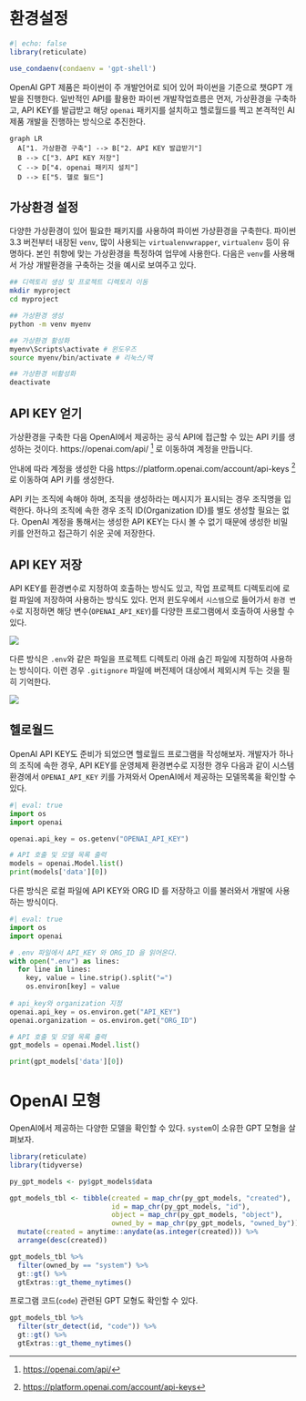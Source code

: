 # 환경설정


```r
#| echo: false
library(reticulate)

use_condaenv(condaenv = 'gpt-shell')
```


OpenAI GPT 제품은 파이썬이 주 개발언어로 되어 있어 
파이썬을 기준으로 챗GPT 개발을 진행한다.
일반적인 API를 활용한 파이썬 개발작업흐름은 
먼저, 가상환경을 구축하고, API KEY를 발급받고
해당 `openai` 패키지를 설치하고 헬로월드를 찍고 본격적인
AI 제품 개발을 진행하는 방식으로 추진한다.


```mermaid
graph LR
  A["1. 가상환경 구축"] --> B["2. API KEY 발급받기"]
  B --> C["3. API KEY 저장"]
  C --> D["4. openai 패키지 설치"]
  D --> E["5. 헬로 월드"]
```


## 가상환경 설정

다양한 가상환경이 있어 필요한 패키지를 사용하여 파이썬 가상환경을 구축한다.
파이썬 3.3 버전부터 내장된 `venv`, 많이 사용되는 `virtualenvwrapper`, `virtualenv` 등이 유명하다.
본인 취향에 맞는 가상환경을 특정하여 업무에 사용한다. 다음은 `venv`를 사용해서 가상 개발환경을 구축하는 것을 예시로 보여주고 있다.

```bash
## 디렉토리 생성 및 프로젝트 디렉토리 이동
mkdir myproject
cd myproject

## 가상환경 생성
python -m venv myenv

## 가상환경 활성화
myenv\Scripts\activate # 윈도우즈
source myenv/bin/activate # 리눅스/맥

## 가상환경 비활성화
deactivate
```

## API KEY 얻기

가상환경을 구축한 다음 OpenAI에서 제공하는 공식 API에 접근할 수 있는 API 키를 생성하는 것이다.
https://openai.com/api/ [^openai-api] 로 이동하여 계정을 만듭니다.

[^openai-api]: <https://openai.com/api/>

안내에 따라 계정을 생성한 다음 https://platform.openai.com/account/api-keys [^openai-api-key] 로 이동하여 API 키를 생성한다.

[^openai-api-key]: <https://platform.openai.com/account/api-keys>

API 키는 조직에 속해야 하며, 조직을 생성하라는 메시지가 표시되는 경우 조직명을 입력한다.
하나의 조직에 속한 경우 조직 ID(Organization ID)를 별도 생성할 필요는 없다.
OpenAI 계정을 통해서는 생성한 API KEY는  다시 볼 수 없기 때문에 생성한 비밀 키를 안전하고 접근하기 쉬운 곳에 저장한다. 

## API KEY 저장

API KEY를 환경변수로 지정하여 호출하는 방식도 있고,
작업 프로젝트 디렉토리에 로컬 파일에 저장하여 사용하는 방식도 있다.
먼저 윈도우에서 `시스템`으로 들어가서 `환경 변수`로 지정하면 해당 변수(`OPENAI_API_KEY`)를 
다양한 프로그램에서 호출하여 사용할 수 있다.

![](images/openai_api_export.jpg)

다른 방식은 `.env`와 같은 파일을 프로젝트 디렉토리 아래 숨긴 파일에 지정하여 사용하는 방식이다.
이런 경우 `.gitignore` 파일에 버전제어 대상에서 제외시켜 두는 것을 필히 기억한다.

![](images/openai_api_file.jpg)


## 헬로월드

OpenAI API KEY도 준비가 되었으면 헬로월드 프로그램을 작성해보자.
개발자가 하나의 조직에 속한 경우, API KEY를 운영체제 환경변수로 지정한 경우
다음과 같이 시스템 환경에서 `OPENAI_API_KEY` 키를 가져와서 OpenAI에서 제공하는 
모델목록을 확인할 수 있다.

```python
#| eval: true
import os
import openai

openai.api_key = os.getenv("OPENAI_API_KEY")

# API 호출 및 모델 목록 출력
models = openai.Model.list()
print(models['data'][0])
```

다른 방식은 로컬 파일에 API KEY와 ORG ID 를 저장하고 이를 불러와서 개발에 사용하는 방식이다.

```python
#| eval: true
import os
import openai

# .env 파일에서 API_KEY 와 ORG_ID 을 읽어온다.
with open(".env") as lines:
  for line in lines:
    key, value = line.strip().split("=")
    os.environ[key] = value
    
# api_key와 organization 지정
openai.api_key = os.environ.get("API_KEY")
openai.organization = os.environ.get("ORG_ID")

# API 호출 및 모델 목록 출력
gpt_models = openai.Model.list()

print(gpt_models['data'][0])
```

# OpenAI 모형

OpenAI에서 제공하는 다양한 모델을 확인할 수 있다.
`system`이 소유한 GPT 모형을 살펴보자.

```r
library(reticulate)
library(tidyverse)

py_gpt_models <- py$gpt_models$data

gpt_models_tbl <- tibble(created = map_chr(py_gpt_models, "created"),
                         id = map_chr(py_gpt_models, "id"),
                         object = map_chr(py_gpt_models, "object"),
                         owned_by = map_chr(py_gpt_models, "owned_by")) %>% 
  mutate(created = anytime::anydate(as.integer(created))) %>% 
  arrange(desc(created)) 

gpt_models_tbl %>% 
  filter(owned_by == "system") %>% 
  gt::gt() %>% 
  gtExtras::gt_theme_nytimes()
```

프로그램 코드(`code`) 관련된 GPT 모형도 확인할 수 있다.

```r
gpt_models_tbl %>% 
  filter(str_detect(id, "code")) %>% 
  gt::gt() %>% 
  gtExtras::gt_theme_nytimes()
```


